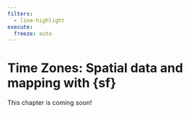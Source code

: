 ```yaml
---
filters:
  - line-highlight
execute: 
  freeze: auto
---
```


# Time Zones: Spatial data and mapping with {sf} {#sec-time-zones}

::: {.callout-caution}

This chapter is coming soon!

:::